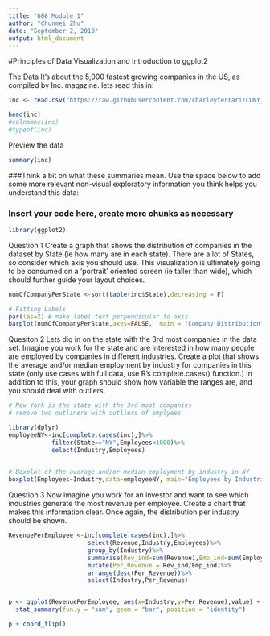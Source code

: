 ---
title: "608 Module 1"
author: "Chunmei Zhu"
date: "September 2, 2018"
output: html_document
---

#Principles of Data Visualization and Introduction to ggplot2

The Data
It's about the 5,000 fastest growing companies in the US, as compiled by Inc. magazine. lets read this in:

```{r}
inc <- read.csv("https://raw.githubusercontent.com/charleyferrari/CUNY_DATA_608/master/module1/Data/inc5000_data.csv", header= TRUE)

head(inc)
#colnames(inc)
#typeof(inc)
```

Preview the data

```{r}
summary(inc)
```

###Think a bit on what these summaries mean. Use the space below to add some more relevant non-visual exploratory information you think helps you understand this data:

### Insert your code here, create more chunks as necessary
```{r}
library(ggplot2)
```

Question 1
Create a graph that shows the distribution of companies in the dataset by State (ie how many are in each state). There are a lot of States, so consider which axis you should use. This visualization is ultimately going to be consumed on a 'portrait' oriented screen (ie taller than wide), which should further guide your layout choices.

```{r}
numOfCompanyPerState <-sort(table(inc$State),decreasing = F)

# Fitting Labels 
par(las=2) # make label text perpendicular to axis
barplot(numOfCompanyPerState,axes=FALSE,  main = "Company Distribution",horiz = TRUE, cex.names=0.4, col=c("white"))

```


Quesiton 2
Lets dig in on the state with the 3rd most companies in the data set. Imagine you work for the state and are interested in how many people are employed by companies in different industries. Create a plot that shows the average and/or median employment by industry for companies in this state (only use cases with full data, use R's complete.cases() function.) In addition to this, your graph should show how variable the ranges are, and you should deal with outliers.

```{r}
# New York is the state with the 3rd most companies
# remove two outliners with outliers of emplyees

library(dplyr)
employeeNY<-inc[complete.cases(inc),]%>%
            filter(State=="NY",Employees<1000)%>%
            select(Industry,Employees)
            

# Boxplot of the average and/or median employment by industry in NY 
boxplot(Employees~Industry,data=employeeNY, main="Employees by Industries in NY")

```

Question 3
Now imagine you work for an investor and want to see which industries generate the most revenue per employee. Create a chart that makes this information clear. Once again, the distribution per industry should be shown.

```{r}
RevenuePerEmployee <-inc[complete.cases(inc),]%>%
                      select(Revenue,Industry,Employees)%>%
                      group_by(Industry)%>%
                      summarise(Rev_ind=sum(Revenue),Emp_ind=sum(Employees))%>%
                      mutate(Per_Revenue = Rev_ind/Emp_ind)%>%
                      arrange(desc(Per_Revenue))%>%
                      select(Industry,Per_Revenue)


p <- ggplot(RevenuePerEmployee, aes(x=Industry,y=Per_Revenue),value) +   
  stat_summary(fun.y = "sum", geom = "bar", position = "identity")

p + coord_flip()


```

